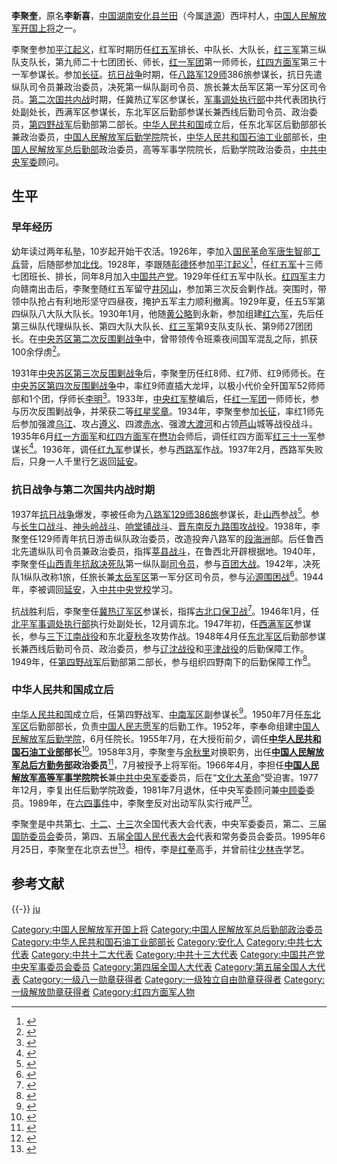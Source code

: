 {{中国人民解放军将领
|name = 李聚奎
|image name = Li Jukui.jpg
|width = 
|job = [[中华人民共和国石油工业部|中华人民共和国石油工业部]]部长
|job-1 = [[中国人民解放军总后方勤务部|中国人民解放军总后方勤务部]]第三任[[政治委员|政治委员]]
|job-2 = [[中国人民解放军总后勤部|中国人民解放军总后勤部]]首任政治委员
|period = 1955年7月 - 1958年3月
|period-1 = 1958年3月 – 1960年4月 
|period-2 = 1960年4月 - 1967年7月
|birthname = 李新喜
|other_names = 
|foreign_names =
|english_names =
|Sex = 男
|date of birth = [[光緒|光緒]]三十年（1904年）11月25日
|place of birth = {{QING|湖南省}}[[安化县|安化县]][[兰田|兰田]]（今属[[涟源|涟源]]）西坪村
|date of death = {{Death date and age|1995|6|25|1904|12|31}}
|place of death = {{PRC}}[[北京市|北京市]]
|nationality = {{PRC}}
|residence = 
|languages = [[汉语|汉语]]
|height = 
|weight = 
|party = {{CPC}}
|rank = [[中国人民解放军上将|中国人民解放军上将]]
|spouse = [[王惠颖|王惠颖]]
|relatives = 
|educate = 
|past = 
|work =
|award = 
* [[朝鲜民主主义人民共和国|朝鲜民主主义人民共和国]]一级[[自由独立勋章|自由独立勋章]]（1951年）
* [[中华人民共和国|中华人民共和国]]一级[[八一勋章_(1955年)|八一勋章]]（1958年）
* [[中华人民共和国|中华人民共和国]]一级[[独立自由勋章|独立自由勋章]]（1958年）
* [[中华人民共和国|中华人民共和国]]一级[[解放勋章|解放勋章]]（1958年）
* [[中国人民解放军|中国人民解放军]]一级[[红星功勋荣誉章|红星功勋荣誉章]]（1988年）
|rankrecord= 
* 1958年被授予[[中国人民解放军上将|中国人民解放军上将]]军衔
}}

'''李聚奎'''{{BD|1904年|12月31日|1995年|6月25日|catIdx=L李}}，原名'''李新喜'''，[[中国|中国]][[湖南|湖南]][[安化县|安化县]][[兰田|兰田]]（今属[[涟源|涟源]]）西坪村人，[[中国人民解放军上将|中国人民解放军开国上将]]之一。

李聚奎参加[[平江起义|平江起义]]，红军时期历任[[红五军|红五军]]排长、中队长、大队长，[[红三军|红三军]]第三纵队支队长，第九师二十七团团长、师长，[[红一军团|红一军团]]第一师师长，[[红四方面军|红四方面军]]第三十一军参谋长。参加[[长征|长征]]。[[抗日战争|抗日战争]]时期，任[[八路军|八路军]][[129师|129师]]386旅参谋长，抗日先遣纵队司令员兼政治委员，决死第一纵队副司令员、旅长兼太岳军区第一军分区司令员。[[第二次国共内战|第二次国共内战]]时期，任冀热辽军区参谋长，[[军事调处执行部|军事调处执行部]]中共代表团执行处副处长，西满军区参谋长，东北军区后勤部参谋长兼西线后勤司令员、政治委员，[[第四野战军|第四野战军]]后勤部第二部长。[[中华人民共和国|中华人民共和国]]成立后，任东北军区后勤部部长兼政治委员，[[中国人民解放军后勤学院|中国人民解放军后勤学院]]院长，[[中华人民共和国石油工业部|中华人民共和国石油工业部]]部长，[[中国人民解放军总后勤部|中国人民解放军总后勤部]]政治委员，高等军事学院院长，后勤学院政治委员，[[中共中央军委|中共中央军委]]顾问。

== 生平 ==
=== 早年经历 ===
幼年读过两年私塾，10岁起开始干农活。1926年，李加入[[国民革命军|国民革命军]][[唐生智|唐生智]]部[[工兵|工兵]]营，后随部参加[[国民革命军北伐|北伐]]。1928年，李跟随[[彭德怀|彭德怀]]参加[[平江起义|平江起义]]<ref>{{cite journal|title=平江惊雷起 峥嵘露乾坤|journal=神州|year=2008|issue=12|author=李聚奎}}</ref>，任[[红五军|红五军]]十三师七团班长、排长，同年8月加入[[中国共产党|中国共产党]]。1929年任红五军中队长。[[红四军_(红一方面军)|红四军]]主力向赣南出击后，李聚奎随红五军留守[[井冈山|井冈山]]，参加第三次反会剿作战。突围时，带领中队抢占有利地形坚守四昼夜，掩护五军主力顺利撤离。1929年夏，任五5军第四纵队八大队大队长。1930年1月，他随[[黄公略|黄公略]]到永新，参加组建[[红六军|红六军]]，先后任第三纵队代理纵队长、第四大队大队长、[[红三军|红三军]]第9支队支队长、第9师27团团长。在[[中央苏区第二次反围剿战争|中央苏区第二次反围剿战争]]中，曾带领传令班乘夜间国军混乱之际，抓获100余俘虏<ref>{{cite book|author1=中共党史人物研究会|author2=王淇|author3=陈志凌|title=中共党史人物传 第70卷|date=2000|publisher=中央文献出版社|location=北京|isbn=7-5073-0450-X|pages=11}}</ref>。

1931年[[中央苏区第三次反围剿战争|中央苏区第三次反围剿战争]]后，李聚奎历任红8师、红7师、红9师师长。在[[中央苏区第四次反围剿战争|中央苏区第四次反围剿战争]]中，率红9师直插大龙坪，以极小代价全歼国军52师师部和1个团，俘师长[[李明_(国民革命军)|李明]]<ref>{{cite book|author1=王晓建主编|title=开国上将 中|date=2005|publisher=中国社会出版社|location=北京|isbn=7-80088-881-9|pages=58}}</ref>。1933年，[[中央红军|中央红军]]整编后，任[[红一军团|红一军团]]一师师长，参与历次反围剿战争，并荣获二等[[红星奖章|红星奖章]]。1934年，李聚奎参加[[长征|长征]]，率红1师先后参加强渡[[乌江|乌江]]、攻占[[遵义|遵义]]、四渡[[赤水|赤水]]、强渡[[大渡河|大渡河]]和占领[[芦山|芦山]]城等战役战斗。1935年6月[[红一方面军|红一方面军]]和[[红四方面军|红四方面军]]在[[懋功|懋功]]会师后，调任红四方面军[[红三十一军|红三十一军]]参谋长<ref>{{cite book|author=《中国人民解放军军史》编写组|title=中国人民解放军军史：第一卷|year=2010|publisher=军事科学出版社|pages=379|isbn=978-7-80237-381-5}}</ref>。1936年，调任[[红九军|红九军]]参谋长，参与[[西路军|西路军]]作战。1937年2月，西路军失败后，只身一人千里行乞返回[[延安|延安]]。

=== 抗日战争与第二次国共内战时期 ===
1937年[[抗日战争_(中国)|抗日战争]]爆发，李被任命为[[八路军|八路军]][[129师|129师]][[386旅|386旅]]参谋长，赴[[山西|山西]]参战<ref>{{cite web|url =http://www.sn.xinhuanet.com/2008-07/30/content_13975439.htm|title =红军改编为八路军初期部队作战序列|date =2008-07-30|accessdate =2015-05-24|publisher =新华网|deadurl =yes|archiveurl =https://web.archive.org/web/20150924103019/http://www.sn.xinhuanet.com/2008-07/30/content_13975439.htm|archivedate =2015-09-24}}</ref>。参与[[长生口战斗|长生口战斗]]、[[神头岭战斗|神头岭战斗]]、[[响堂铺战斗|响堂铺战斗]]、[[晋东南1938年战役|晋东南反九路围攻战役]]。1938年，李聚奎任129师青年抗日游击纵队政治委员，改造投奔八路军的[[段海洲|段海洲]]部。后任鲁西北先遣纵队司令员兼政治委员，指挥[[莘县战斗|莘县战斗]]，在鲁西北开辟根据地。1940年，李聚奎任[[山西青年抗敌决死队|山西青年抗敌决死队]]第一纵队副[[司令员|司令员]]，参与[[百团大战|百团大战]]。1942年，决死队1纵队改称1旅，任旅长兼[[太岳军区|太岳军区]]第一军分区司令员，参与[[沁源围困战|沁源围困战]]<ref>{{cite web|url=http://military.china.com/history4/62/20150302/19335217.html|date=2015-03-02|title=883天的沁源围困战：8万没武器的群众毙敌4200余人|publisher=中华网|accessdate=2015-05-24|deadurl=yes|archiveurl=https://web.archive.org/web/20150512003528/http://military.china.com/history4/62/20150302/19335217.html|archivedate=2015-05-12|df=}}</ref>。1944年，李被调回[[延安|延安]]，入[[中共中央党校|中共中央党校]]学习。

抗战胜利后，李聚奎任[[冀热辽军区|冀热辽军区]]参谋长，指挥[[古北口保卫战|古北口保卫战]]<ref>{{cite book |author=北京军区《华北野战部队战史》编写组 |title=中国人民解放军华北野战部队战史|year=2011|publisher=解放军出版社|pages=54|isbn=978-7-5065-6162-4}}</ref>。1946年1月，任[[北平|北平]][[军事调处执行部|军事调处执行部]]执行处副处长，12月调东北。1947年初，任[[西满军区|西满军区]]参谋长，参与[[临江战役|三下江南战役]]和东北[[东北1947年夏季战役|夏]][[东北1947年秋季战役|秋]][[东北1947年冬季战役|冬]]攻势作战。1948年4月任[[东北军区|东北军区]]后勤部参谋长兼西线后勤司令员、政治委员，参与[[辽沈战役|辽沈战役]]和[[平津战役|平津战役]]的后勤保障工作。1949年，任[[第四野战军|第四野战军]]后勤部第二部长，参与组织四野南下的后勤保障工作<ref>{{cite book| language = zh-hans|author=《中国人民解放军第四野战军战史》编委会|title=中国人民解放军第四野战军战史 |year=1998 |publisher=解放军出版社 |location=北京|isbn=9787506554015| pages=442}}</ref>。

=== 中华人民共和国成立后 ===
[[中华人民共和国|中华人民共和国]]成立后，任第四野战军、[[第四野战军|中南军区]]副参谋长<ref>{{cite book |author=张明金、刘立勤 |title=中国人民解放军历史上的200个军区|year=2010|publisher=解放军文艺出版社 |location=北京|pages=522|isbn=978-7-5033-2252-5}}</ref>。1950年7月任[[沈阳军区|东北军区]]后勤部部长，负责[[中国人民志愿军|中国人民志愿军]]的后勤工作。1952年，李奉命组建[[中国人民解放军后勤学院|中国人民解放军后勤学院]]，6月任院长。1955年7月，在大授衔前夕，调任'''[[中华人民共和国石油工业部|中华人民共和国石油工业部]]部长'''<ref>{{cite web|url=http://www.gmw.cn/content/2004-12/07/content_141713.htm|title=首任石油部长李聚奎上将的短暂任期和离职之谜|date=2004-12-07|author=赤男|accessdate=2015-05-24|publisher=光明网|archive-date=2005-05-25|archive-url=https://web.archive.org/web/20050525092911/http://www.gmw.cn/content/2004-12/07/content_141713.htm|dead-url=no}}</ref>。1958年3月，李聚奎与[[余秋里|余秋里]]对换职务，出任'''[[中国人民解放军总后方勤务部|中国人民解放军总后方勤务部]]政治委员'''<ref>{{cite web|url=http://news.takungpao.com/paper/q/2015/0512/2996529.html?pc|title=《余秋里传》揭歷史秘辛|publisher=大公网|author=马浩亮|accessdate=2015-07-07|date=2015-05-12|archive-date=2020-11-27|archive-url=https://web.archive.org/web/20201127203240/http://news.takungpao.com/paper/q/2015/0512/2996529.html?pc|dead-url=no}}</ref>，7月被授予上将军衔。1966年4月，李担任'''[[中国人民解放军高等军事学院|中国人民解放军高等军事学院]]院长'''兼[[中共中央军委|中共中央军委]]委员，后在“[[文化大革命|文化大革命]]”受迫害。1977年12月，李复出任后勤学院政委，1981年7月退休，任中央军委顾问兼[[中顾委|中顾委]]委员。1989年，在[[六四事件|六四事件]]中，李聚奎反对出动军队实行戒严<ref>{{cite news|title=鲜明对照：中外媒体谈赵紫阳葬礼|url=http://www.voachinese.com/content/a-21-w2005-02-05-voa40-57786062/1056870.html|accessdate=2005-04-02|newspaper=美国之音|date=2005-04-02|archive-date=2013-05-23|archive-url=https://web.archive.org/web/20130523194822/http://www.voachinese.com/content/a-21-w2005-02-05-voa40-57786062/1056870.html|dead-url=no}}</ref>。

李聚奎是中共第[[中国共产党第七次全国代表大会|七]]、[[中国共产党第十二次全国代表大会|十二]]、[[中国共产党第十三次全国代表大会|十三]]次全国代表大会代表，中央军委委员，第二、三届[[中华人民共和国国防委员会|国防委员会]]委员，第四、五届[[全国人民代表大会|全国人民代表大会]]代表和常务委员会委员。1995年6月25日，李聚奎在北京去世<ref>{{cite book| language = zh-hans|author=星火燎原编辑部|title=中国人民解放军将帅名录：第一卷|year=2006|publisher=解放军出版社 |location=北京 |isbn=7506550555| pages = 85}}</ref>。相传，李是[[红拳|红拳]]高手，并曾前往[[少林寺|少林寺]]学艺。

== 参考文献 ==
{{Reflist}}

{{-}}
{{start box}}
{{s-mil|pla}}
{{s-before|[[余秋里|余秋里]]}}
{{s-title|[[中国人民解放军总后勤部|中国人民解放军总后方勤务部]][[政治委员|政治委员]]|1958年3月－1960年4月 }}  
{{s-none|改称总后勤部}}
{{s-new|reason=原总后方勤务部}}
{{s-title|[[中国人民解放军总后勤部|中国人民解放军总后勤部]][[政治委员|政治委员]]|1960年4月－1967年7月}}  
{{s-after|[[张池明|张池明]]}}
{{s-gov|prc}}
{{s-new}}
{{s-title|[[中华人民共和国石油工业部|中华人民共和国石油工业部]][[中华人民共和国国务院组成人员|部长]]|1955年7月－1958年2月}}  
{{s-after|[[余秋里|余秋里]]}}
{{end box}}
{{中国人民解放军开国上将}}
{{中国人民解放军总后勤部政治委员}}
{{国务院/1|部门首长}}
{{DEFAULTSORT:li jukui}}
[[Category:中国人民解放军开国上将|Category:中国人民解放军开国上将]]
[[Category:中国人民解放军总后勤部政治委员|Category:中国人民解放军总后勤部政治委员]]
[[Category:中华人民共和国石油工业部部长|Category:中华人民共和国石油工业部部长]]
[[Category:安化人|Category:安化人]]
[[Category:中共七大代表|Category:中共七大代表]]
[[Category:中共十二大代表|Category:中共十二大代表]]
[[Category:中共十三大代表|Category:中共十三大代表]]
[[Category:中国共产党中央军事委员会委员|Category:中国共产党中央军事委员会委员]]
[[Category:第四届全国人大代表|Category:第四届全国人大代表]]
[[Category:第五届全国人大代表|Category:第五届全国人大代表]]
[[Category:一级八一勋章获得者|Category:一级八一勋章获得者]]
[[Category:一级独立自由勋章获得者|Category:一级独立自由勋章获得者]]
[[Category:一级解放勋章获得者|Category:一级解放勋章获得者]]
[[cat:李姓|ju]]
[[Category:红四方面军人物|Category:红四方面军人物]]